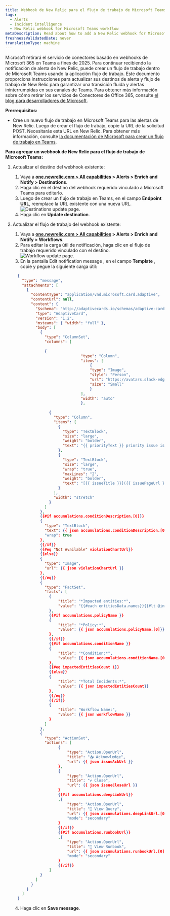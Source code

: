 ```yaml
---
title: Webhook de New Relic para el flujo de trabajo de Microsoft Teams
tags:
  - Alerts
  - Incident intelligence
  - New Relic webhook for Microsoft Teams workflow
metaDescription: Read about how to add a New Relic webhook for Microsoft Teams workflow.
freshnessValidatedDate: never
translationType: machine
---
```


Microsoft retirará el servicio de conectores basado en webhooks de Microsoft 365 en Teams a fines de 2025. Para continuar recibiendo la notificación de alerta de New Relic, puede crear un flujo de trabajo dentro de Microsoft Teams usando la aplicación flujo de trabajo. Este documento proporciona instrucciones para actualizar sus destinos de alerta y flujo de trabajo de New Relic para garantizar una transición fluida y alertas ininterrumpidas en sus canales de Teams. Para obtener más información sobre cómo retirar los servicios de Conectores de Office 365, consulte [el blog para desarrolladores de Microsoft](https://devblogs.microsoft.com/microsoft365dev/retirement-of-office-365-connectors-within-microsoft-teams/).

**Prerrequisitos:**

* Cree un nuevo flujo de trabajo en Microsoft Teams para las alertas de New Relic. Luego de crear el flujo de trabajo, copie la URL de la solicitud POST. Necesitarás esta URL en New Relic. Para obtener más información, consulte [la documentación de Microsoft para crear un flujo de trabajo en Teams](https://support.microsoft.com/en-us/office/create-incoming-webhooks-with-workflows-for-microsoft-teams-8ae491c7-0394-4861-ba59-055e33f75498).

**Para agregar un webhook de New Relic para el flujo de trabajo de Microsoft Teams:**

1. Actualizar el destino del webhook existente:

   1. Vaya a **[one.newrelic.com &gt; All capabilities](https://one.newrelic.com/all-capabilities) &gt; Alerts &gt; Enrich and Notify &gt; Destinations**.
   2. Haga clic en el destino del webhook requerido vinculado a Microsoft Teams para editarlo.
   3. Luego de crear un flujo de trabajo en Teams, en el campo **Endpoint URL**, reemplace la URL existente con una nueva URL.
      <img title="Destinations update page" alt="Destinations update page." src="/images/alerts_destination_enpointurl.webp" />
   4. Haga clic en **Update destination**.

2. Actualizar el flujo de trabajo del webhook existente:

   1. Vaya a **[one.newrelic.com &gt; All capabilities](https://one.newrelic.com/all-capabilities) &gt; Alerts &gt; Enrich and Notify &gt; Workflows**.
   2. Para editar la carga útil de notificación, haga clic en el flujo de trabajo requerido vinculado con el destino.
      <img title="Workflow update page" alt="Workflow update page." src="/images/alerts_workflow_payload.webp" />
   3. En la pantalla <DNT>Edit notification message</DNT> , en el campo **Template** , copie y pegue la siguiente carga útil:

   ```json
     {
       "type": "message",
       "attachments": [
         {
           "contentType": "application/vnd.microsoft.card.adaptive",
           "contentUrl": null,
           "content": {
             "$schema": "http://adaptivecards.io/schemas/adaptive-card.json",
             "type": "AdaptiveCard",
             "version": "1.2",
             "msteams": { "width": "full" },
             "body": [
               {
                 "type": "ColumnSet",
                 "columns": [
                 
                 {
                                 "type": "Column",
                                 "items": [
                                     {
                                     "type": "Image",
                                     "style": "Person",
                                     "url": "https://avatars.slack-edge.com/2022-06-02/3611814361970_f6a28959c2e7258660ea_512.png",
                                     "size": "Small"
                                     }
                                 ],
                                 "width": "auto"
                                 },
                 
                   {
                     "type": "Column",
                     "items": [
                       {
                         "type": "TextBlock",
                         "size": "large",
                         "weight": "bolder",
                         "text": "{{ priorityText }} priority issue is {{#if issueClosedAt}}CLOSED{{else}}{{#if issueAcknowledgedAt}}ACKNOWLEDGED{{else}}ACTIVATED{{/if}}{{/if}}"
                       },
                       {
                         "type": "TextBlock",
                         "size": "large",
                         "wrap": "true",
                         "maxLines": "2",
                         "weight": "bolder",
                         "text": "[{{ issueTitle }}]({{ issuePageUrl }})"
                       }
                     ],
                     "width": "stretch"
                   }
                 ]
               },
               {{#if accumulations.conditionDescription.[0]}}
               {
                 "type": "TextBlock",
                 "text": {{ json accumulations.conditionDescription.[0] }},
                 "wrap": true
               },
               {{/if}}
               {{#eq "Not Available" violationChartUrl}}
               {{else}}
               {
                 "type": "Image",
                 "url": {{ json violationChartUrl }}
               }, 
               {{/eq}}
               {
                 "type": "FactSet",
                 "facts": [
                   {
                       "title": "*Impacted entities:*",
                       "value": "{{#each entitiesData.names}}{{#lt @index 5}}{{this}}{{#unless @last}},{{/unless}}{{/lt}}{{/each}}"
                   },
                   {{#if accumulations.policyName }}
                   {
                       "title": "*Policy:*",
                       "value": {{ json accumulations.policyName.[0]}}
                   },
                   {{/if}}
                   {{#if accumulations.conditionName }}
                   {
                       "title": "*Condition:*",
                       "value": {{ json accumulations.conditionName.[0]}}
                   },
                   {{#eq impactedEntitiesCount 1}}
                   {{else}}
                   {
                       "title": "*Total Incidents:*",
                       "value": {{ json impactedEntitiesCount}}
                   },
                   {{/eq}}
                   {{/if}}
                   {
                       "title": "Workflow Name:",
                       "value": {{ json workflowName }}
                   }
                 ]
               }, 
               {
                 "type": "ActionSet",
                 "actions": [
                       {
                           "type": "Action.OpenUrl",
                           "title": "📥 Acknowledge",
                           "url": {{ json issueAckUrl }}
                       },
                       {
                           "type": "Action.OpenUrl",
                           "title": "✔️ Close",
                           "url": {{ json issueCloseUrl }}
                       }
                       {{#if accumulations.deepLinkUrl}}
                       ,{
                           "type": "Action.OpenUrl",
                           "title": "🔎 View Query",
                           "url": {{ json accumulations.deepLinkUrl.[0] }},
                           "mode": "secondary"
                       }
                       {{/if}}
                       {{#if accumulations.runbookUrl}}
                       ,{
                           "type": "Action.OpenUrl",
                           "title": "📕 View Runbook",
                           "url": {{ json accumulations.runbookUrl.[0] }},
                           "mode": "secondary"
                       }
                       {{/if}}
                   ]
               }
             ]
           }
         }
       ]
     }
   ```

   4. Haga clic en **Save message**.